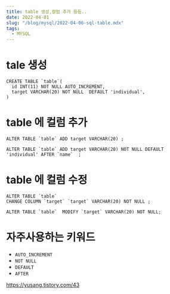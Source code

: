 ```yaml
---
title: table 생성,컬럼 추가 등등..
date: 2022-04-01
slug: "/blog/mysql/2022-04-06-sql-table.mdx"
tags:
  - MYSQL
---
```


# tale 생성
```
CREATE TABLE `table`(    
  id INT(11) NOT NULL AUTO_INCREMENT, 
  target VARCHAR(20) NOT NULL  DEFAULT 'individual',     
)
```

# table 에 컬럼 추가

```
ALTER TABLE `table` ADD target VARCHAR(20) ;
```

```
ALTER TABLE `table` ADD target VARCHAR(20) NOT NULL DEFAULT 'individual' AFTER `name`  ;
```

# table 에 컬럼 수정

```
ALTER TABLE `table` 
CHANGE COLUMN `target` `target` VARCHAR(20) NOT NULL ;
```

```
ALTER TABLE `table`  MODIFY `target` VARCHAR(20) NOT NULL;
```

# 자주사용하는 키워드
* `AUTO_INCREMENT`
* `NOT NULL`
* `DEFAULT`
* `AFTER`

https://yusang.tistory.com/43
